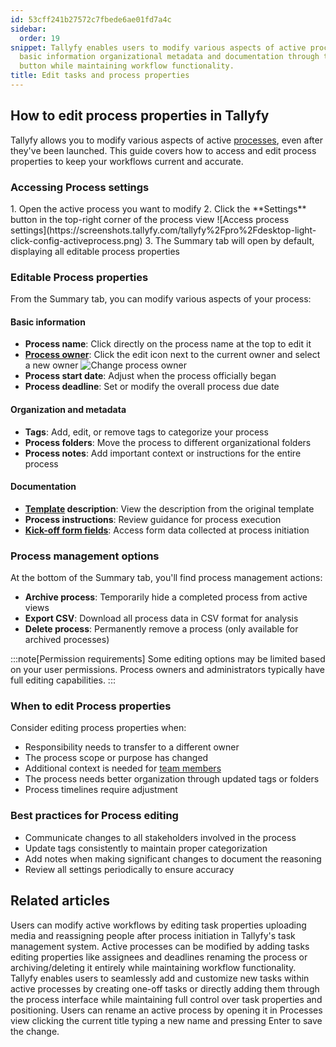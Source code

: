 ```yaml
---
id: 53cff241b27572c7fbede6ae01fd7a4c
sidebar:
  order: 19
snippet: Tallyfy enables users to modify various aspects of active processes including
  basic information organizational metadata and documentation through the Settings
  button while maintaining workflow functionality.
title: Edit tasks and process properties
---
```



## How to edit process properties in Tallyfy

Tallyfy allows you to modify various aspects of active [processes](/products/pro/tracking-and-tasks/processes/), even after they've been launched. This guide covers how to access and edit process properties to keep your workflows current and accurate.

### Accessing Process settings

<Steps>
1. Open the active process you want to modify
2. Click the **Settings** button in the top-right corner of the process view
   ![Access process settings](https://screenshots.tallyfy.com/tallyfy%2Fpro%2Fdesktop-light-click-config-activeprocess.png)
3. The Summary tab will open by default, displaying all editable process properties
</Steps>

### Editable Process properties

From the Summary tab, you can modify various aspects of your process:

#### Basic information

- **Process name**: Click directly on the process name at the top to edit it
- **[Process owner](/products/pro/documenting/members/)**: Click the edit icon next to the current owner and select a new owner
  ![Change process owner](https://screenshots.tallyfy.com/tallyfy%2Fpro%2Fdesktop-light-change-process-owner.png)
- **Process start date**: Adjust when the process officially began
- **Process deadline**: Set or modify the overall process due date

#### Organization and metadata

- **Tags**: Add, edit, or remove tags to categorize your process
- **Process folders**: Move the process to different organizational folders
- **Process notes**: Add important context or instructions for the entire process

#### Documentation

- **[Template](/products/pro/documenting/templates/) description**: View the description from the original template
- **Process instructions**: Review guidance for process execution
- **[Kick-off form fields](/products/pro/tracking-and-tasks/tasks/what-are-form-fields-in-tallyfy/)**: Access form data collected at process initiation

### Process management options

At the bottom of the Summary tab, you'll find process management actions:

- **Archive process**: Temporarily hide a completed process from active views
- **Export CSV**: Download all process data in CSV format for analysis
- **Delete process**: Permanently remove a process (only available for archived processes)

:::note[Permission requirements]
Some editing options may be limited based on your user permissions. Process owners and administrators typically have full editing capabilities.
:::

### When to edit Process properties

Consider editing process properties when:
- Responsibility needs to transfer to a different owner
- The process scope or purpose has changed
- Additional context is needed for [team members](/products/pro/documenting/members/)
- The process needs better organization through updated tags or folders
- Process timelines require adjustment

### Best practices for Process editing

- Communicate changes to all stakeholders involved in the process
- Update tags consistently to maintain proper categorization
- Add notes when making significant changes to document the reasoning
- Review all settings periodically to ensure accuracy


## Related articles
<CardGrid>
<LinkTitleCard header="<b>Tasks > Edit tasks</b>" href="/products/pro/tracking-and-tasks/tasks/edit-task/" > Users can modify active workflows by editing task properties uploading media and reassigning people after process initiation in Tallyfy's task management system. </LinkTitleCard>
<LinkTitleCard header="<b>Processes > Edit processes</b>" href="/products/pro/tracking-and-tasks/processes/edit-processes/" > Active processes can be modified by adding tasks editing properties like assignees and deadlines renaming the process or archiving/deleting it entirely while maintaining workflow functionality. </LinkTitleCard>
<LinkTitleCard header="<b>Edit Processes > Add tasks to active processes</b>" href="/products/pro/tracking-and-tasks/processes/edit-processes/how-can-i-add-tasks-to-active-processes-on-tallyfy/" > Tallyfy enables users to seamlessly add and customize new tasks within active processes by creating one-off tasks or directly adding them through the process interface while maintaining full control over task properties and positioning. </LinkTitleCard>
<LinkTitleCard header="<b>Edit Processes > Rename a process</b>" href="/products/pro/tracking-and-tasks/processes/edit-processes/how-can-i-rename-a-process-in-tallyfy/" > Users can rename an active process by opening it in Processes view clicking the current title typing a new name and pressing Enter to save the change. </LinkTitleCard>
</CardGrid>